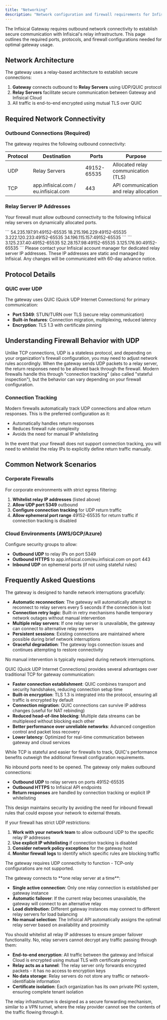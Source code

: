 ```yaml
---
title: "Networking"
description: "Network configuration and firewall requirements for Infisical Gateway"
---
```


The Infisical Gateway requires outbound network connectivity to establish secure communication with Infisical's relay infrastructure. 
This page outlines the required ports, protocols, and firewall configurations needed for optimal gateway usage.

## Network Architecture

The gateway uses a relay-based architecture to establish secure connections:

1. **Gateway** connects outbound to **Relay Servers** using UDP/QUIC protocol
2. **Relay Servers** facilitate secure communication between Gateway and Infisical Cloud
3. All traffic is end-to-end encrypted using mutual TLS over QUIC

## Required Network Connectivity

### Outbound Connections (Required)

The gateway requires the following outbound connectivity:

| Protocol | Destination | Ports | Purpose |
|----------|-------------|-------|---------|
| UDP | Relay Servers | 49152-65535 | Allocated relay communication (TLS) |
| TCP | app.infisical.com / eu.infisical.com | 443 | API communication and relay allocation |

### Relay Server IP Addresses

Your firewall must allow outbound connectivity to the following Infisical relay servers on dynamically allocated ports.

<Tabs>
  <Tab title="Infisical cloud (US)">
    ```
    54.235.197.91:49152-65535
    18.215.196.229:49152-65535
    3.222.120.233:49152-65535
    34.196.115.157:49152-65535
    ```
  </Tab>
  <Tab title="Infisical cloud (EU)">
    ```
    3.125.237.40:49152-65535
    52.28.157.98:49152-65535
    3.125.176.90:49152-65535
    ```
  </Tab>
  <Tab title="Infisical dedicated">
    Please contact your Infisical account manager for dedicated relay server IP addresses.
  </Tab>
</Tabs>

<Warning>
    These IP addresses are static and managed by Infisical. Any changes will be communicated with 60-day advance notice.
</Warning>

## Protocol Details

### QUIC over UDP

The gateway uses QUIC (Quick UDP Internet Connections) for primary communication:

- **Port 5349**: STUN/TURN over TLS (secure relay communication)
- **Built-in features**: Connection migration, multiplexing, reduced latency
- **Encryption**: TLS 1.3 with certificate pinning

## Understanding Firewall Behavior with UDP

Unlike TCP connections, UDP is a stateless protocol, and depending on your organization's firewall configuration, you may need to adjust network rules accordingly.
When the gateway sends UDP packets to a relay server, the return responses need to be allowed back through the firewall. 
Modern firewalls handle this through "connection tracking" (also called "stateful inspection"), but the behavior can vary depending on your firewall configuration. 


### Connection Tracking 

Modern firewalls automatically track UDP connections and allow return responses. This is the preferred configuration as it:
- Automatically handles return responses
- Reduces firewall rule complexity
- Avoids the need for manual IP whitelisting

In the event that your firewall does not support connection tracking, you will need to whitelist the relay IPs to explicitly define return traffic manually.

## Common Network Scenarios

### Corporate Firewalls

For corporate environments with strict egress filtering:

1. **Whitelist relay IP addresses** (listed above)
2. **Allow UDP port 5349** outbound
3. **Configure connection tracking** for UDP return traffic
4. **Allow ephemeral port range** 49152-65535 for return traffic if connection tracking is disabled

### Cloud Environments (AWS/GCP/Azure)

Configure security groups to allow:
- **Outbound UDP** to relay IPs on port 5349
- **Outbound HTTPS** to app.infisical.com/eu.infisical.com on port 443
- **Inbound UDP** on ephemeral ports (if not using stateful rules)

## Frequently Asked Questions

<Accordion title="What happens if there is a network interruption?">
The gateway is designed to handle network interruptions gracefully:

- **Automatic reconnection**: The gateway will automatically attempt to reconnect to relay servers every 5 seconds if the connection is lost
- **Connection retry logic**: Built-in retry mechanisms handle temporary network outages without manual intervention
- **Multiple relay servers**: If one relay server is unavailable, the gateway can connect to alternative relay servers
- **Persistent sessions**: Existing connections are maintained where possible during brief network interruptions
- **Graceful degradation**: The gateway logs connection issues and continues attempting to restore connectivity

No manual intervention is typically required during network interruptions.
</Accordion>

<Accordion title="Why does the gateway use QUIC instead of TCP?">
QUIC (Quick UDP Internet Connections) provides several advantages over traditional TCP for gateway communication:

- **Faster connection establishment**: QUIC combines transport and security handshakes, reducing connection setup time
- **Built-in encryption**: TLS 1.3 is integrated into the protocol, ensuring all traffic is encrypted by default
- **Connection migration**: QUIC connections can survive IP address changes (useful for NAT rebinding)
- **Reduced head-of-line blocking**: Multiple data streams can be multiplexed without blocking each other
- **Better performance over unreliable networks**: Advanced congestion control and packet loss recovery
- **Lower latency**: Optimized for real-time communication between gateway and cloud services

While TCP is stateful and easier for firewalls to track, QUIC's performance benefits outweigh the additional firewall configuration requirements.
</Accordion>

<Accordion title="Do I need to open any inbound ports on my firewall?">
No inbound ports need to be opened. The gateway only makes outbound connections:

- **Outbound UDP** to relay servers on ports 49152-65535
- **Outbound HTTPS** to Infisical API endpoints
- **Return responses** are handled by connection tracking or explicit IP whitelisting

This design maintains security by avoiding the need for inbound firewall rules that could expose your network to external threats.
</Accordion>

<Accordion title="What if my firewall blocks the required UDP ports?">
If your firewall has strict UDP restrictions:

1. **Work with your network team** to allow outbound UDP to the specific relay IP addresses
2. **Use explicit IP whitelisting** if connection tracking is disabled  
3. **Consider network policy exceptions** for the gateway host
4. **Monitor firewall logs** to identify which specific rules are blocking traffic

The gateway requires UDP connectivity to function - TCP-only configurations are not supported.
</Accordion>

<Accordion title="How many relay servers does the gateway connect to?">
The gateway connects to **one relay server at a time**:

- **Single active connection**: Only one relay connection is established per gateway instance
- **Automatic failover**: If the current relay becomes unavailable, the gateway will connect to an alternative relay
- **Load distribution**: Different gateway instances may connect to different relay servers for load balancing
- **No manual selection**: The Infisical API automatically assigns the optimal relay server based on availability and proximity

You should whitelist all relay IP addresses to ensure proper failover functionality.
</Accordion>
<Accordion title="Can the relay servers decrypt traffic going through them?">
No, relay servers cannot decrypt any traffic passing through them:

- **End-to-end encryption**: All traffic between the gateway and Infisical Cloud is encrypted using mutual TLS with certificate pinning
- **Relay acts as a tunnel**: The relay server only forwards encrypted packets - it has no access to encryption keys
- **No data storage**: Relay servers do not store any traffic or network-identifiable information  
- **Certificate isolation**: Each organization has its own private PKI system, ensuring complete tenant isolation

The relay infrastructure is designed as a secure forwarding mechanism, similar to a VPN tunnel, where the relay provider cannot see the contents of the traffic flowing through it.
</Accordion>